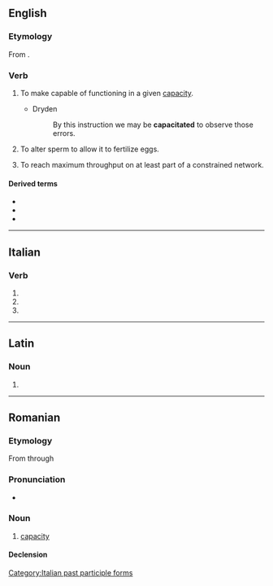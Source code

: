 ==English==

===Etymology===
{{PIE root|en|keh₂p}}
From {{suffix|capacity|ate|lang=en}}.

===Verb===
{{en-verb|capacitat}}

# {{lb|en|transitive}} To make capable of functioning in a given [[capacity]].
#* Dryden
#*: By this instruction we may be '''capacitated''' to observe those errors.
# {{lb|en|transitive|zoology}} To alter sperm to allow it to fertilize eggs.
# {{lb|en|transitive|mathematics}} To reach maximum throughput on at least part of a constrained network.

====Derived terms====
* {{l|en|capacitated}}
* {{l|en|capacitation}}
* {{l|en|incapacitate}}

----

==Italian==

===Verb===
{{head|it|verb form}}

# {{inflection of|capacitare||2|p|pres|indc|lang=it}}
# {{inflection of|capacitare||2|p|impr|lang=it}}
# {{feminine plural of|capacitato|lang=it}}

[[Category:Italian past participle forms]]

----

==Latin==

===Noun===
{{la-noun-form|capācitāte}}

# {{inflection of|capacitas|capācitās|abl|s|lang=la}}

----

==Romanian==

===Etymology===
From {{etyl|la|ro}} {{m|la|capacitas}} through {{etyl|fr|ro}} {{m|fr|capacité}}

===Pronunciation===
* {{IPA|[kapatʃiˈtate]|lang=ro}}

===Noun===
{{ro-noun|f|capacități}}

# [[capacity]]

====Declension====
{{ro-noun-f-tate|capaci}}